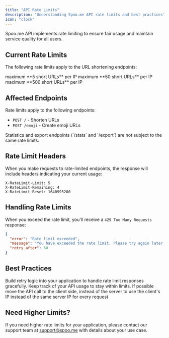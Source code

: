 ```yaml
---
title: "API Rate Limits"
description: "Understanding Spoo.me API rate limits and best practices"
icon: "clock"
---
```


Spoo.me API implements rate limiting to ensure fair usage and maintain service quality for all users.

## Current Rate Limits

The following rate limits apply to the URL shortening endpoints:

<CardGroup cols={3}>
  <Card
    title="Per Minute"
    icon="clock"
    color="#A855F7"
  >
    maximum **5 short URLs** per IP
  </Card>
  <Card
    title="Per Hour"
    icon="hourglass"
    color="#A855F7"
  >
    maximum **50 short URLs** per IP
  </Card>
  <Card
    title="Per Day"
    icon="calendar-day"
    color="#A855F7"
  >
    maximum **500 short URLs** per IP
  </Card>
</CardGroup>

## Affected Endpoints

Rate limits apply to the following endpoints:

- `POST /` - Shorten URLs
- `POST /emoji` - Create emoji URLs

<Note>
  Statistics and export endpoints (`/stats` and `/export`) are not subject to the same rate limits.
</Note>

## Rate Limit Headers

When you make requests to rate-limited endpoints, the response will include headers indicating your current usage:

```http
X-RateLimit-Limit: 5
X-RateLimit-Remaining: 4
X-RateLimit-Reset: 1640995200
```

## Handling Rate Limits

When you exceed the rate limit, you'll receive a `429 Too Many Requests` response:

```json
{
  "error": "Rate limit exceeded",
  "message": "You have exceeded the rate limit. Please try again later.",
  "retry_after": 60
}
```

## Best Practices

<Steps>
  <Step title="Implement Retry Logic">
    Build retry logic into your application to handle rate limit responses gracefully.
  </Step>
  <Step title="Monitor Usage">
    Keep track of your API usage to stay within limits.
  </Step>
  <Step title="Call API Client Side">
    If possible move the API call to the client side, instead of the server to use the client's IP instead of the same server IP for every request
  </Step>
</Steps>

## Need Higher Limits?

If you need higher rate limits for your application, please contact our support team at [support@spoo.me](mailto:support@spoo.me) with details about your use case. 